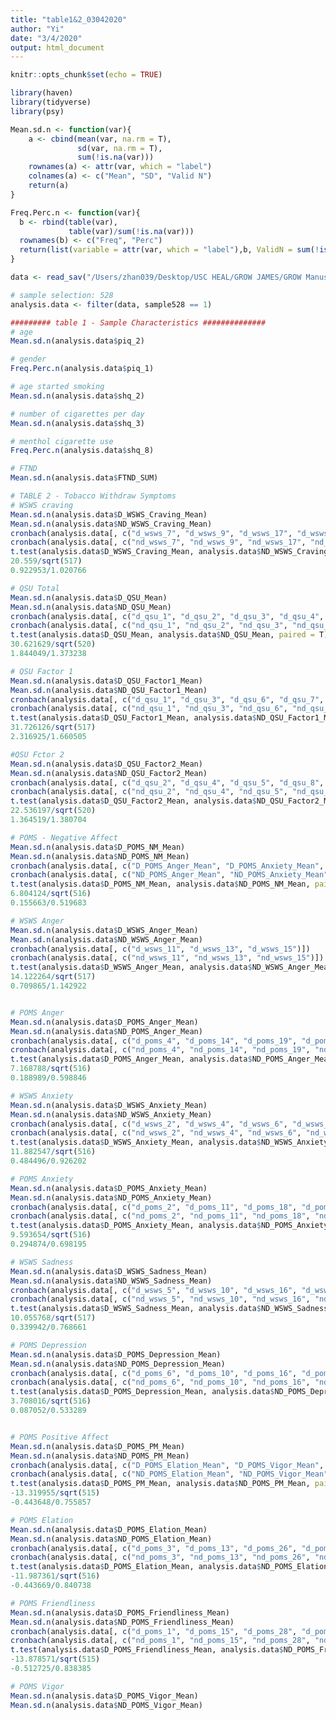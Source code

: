 ```yaml
---
title: "table1&2_03042020"
author: "Yi"
date: "3/4/2020"
output: html_document
---
```


```r
knitr::opts_chunk$set(echo = TRUE)
```

```r
library(haven)
library(tidyverse)
library(psy)
```

```r
Mean.sd.n <- function(var){
    a <- cbind(mean(var, na.rm = T), 
               sd(var, na.rm = T),
               sum(!is.na(var)))
    rownames(a) <- attr(var, which = "label")
    colnames(a) <- c("Mean", "SD", "Valid N")
    return(a)
}

Freq.Perc.n <- function(var){
  b <- rbind(table(var),
             table(var)/sum(!is.na(var)))
  rownames(b) <- c("Freq", "Perc")
  return(list(variable = attr(var, which = "label"),b, ValidN = sum(!is.na(var))))
}

```


```r
data <- read_sav("/Users/zhan039/Desktop/USC HEAL/GROW JAMES/GROW Manuscript _ Data_03032020/REDCap_wTeleform_Merged (scored + sorted)_06212018 (No 2nd survey) with DIFF_03082019.sav")
```

```r
# sample selection: 528
analysis.data <- filter(data, sample528 == 1)
```

```r
######### table 1 - Sample Characteristics ##############
# age
Mean.sd.n(analysis.data$piq_2)

# gender
Freq.Perc.n(analysis.data$piq_1)

# age started smoking
Mean.sd.n(analysis.data$shq_2)

# number of cigarettes per day
Mean.sd.n(analysis.data$shq_3)

# menthol cigarette use
Freq.Perc.n(analysis.data$shq_8)

# FTND
Mean.sd.n(analysis.data$FTND_SUM)
```

```r
# TABLE 2 - Tobacco Withdraw Symptoms
# WSWS craving
Mean.sd.n(analysis.data$D_WSWS_Craving_Mean)
Mean.sd.n(analysis.data$ND_WSWS_Craving_Mean)
cronbach(analysis.data[, c("d_wsws_7", "d_wsws_9", "d_wsws_17", "d_wsws_21")])
cronbach(analysis.data[, c("nd_wsws_7", "nd_wsws_9", "nd_wsws_17", "nd_wsws_21")])
t.test(analysis.data$D_WSWS_Craving_Mean, analysis.data$ND_WSWS_Craving_Mean, paired = T)
20.559/sqrt(517)
0.922953/1.020766

# QSU Total
Mean.sd.n(analysis.data$D_QSU_Mean)
Mean.sd.n(analysis.data$ND_QSU_Mean)
cronbach(analysis.data[, c("d_qsu_1", "d_qsu_2", "d_qsu_3", "d_qsu_4", "d_qsu_5", "d_qsu_6", "d_qsu_7", "d_qsu_8", "d_qsu_9", "d_qsu_10")])
cronbach(analysis.data[, c("nd_qsu_1", "nd_qsu_2", "nd_qsu_3", "nd_qsu_4", "nd_qsu_5", "nd_qsu_6", "nd_qsu_7", "nd_qsu_8", "nd_qsu_9", "nd_qsu_10")])
t.test(analysis.data$D_QSU_Mean, analysis.data$ND_QSU_Mean, paired = T)
30.621629/sqrt(520)
1.844049/1.373238

# QSU Factor 1
Mean.sd.n(analysis.data$D_QSU_Factor1_Mean)
Mean.sd.n(analysis.data$ND_QSU_Factor1_Mean)
cronbach(analysis.data[, c("d_qsu_1", "d_qsu_3", "d_qsu_6", "d_qsu_7", "d_qsu_10")])
cronbach(analysis.data[, c("nd_qsu_1", "nd_qsu_3", "nd_qsu_6", "nd_qsu_7", "nd_qsu_10")])
t.test(analysis.data$D_QSU_Factor1_Mean, analysis.data$ND_QSU_Factor1_Mean, paired = T)
31.726126/sqrt(517)
2.316925/1.660505

#QSU Fctor 2
Mean.sd.n(analysis.data$D_QSU_Factor2_Mean)
Mean.sd.n(analysis.data$ND_QSU_Factor2_Mean)
cronbach(analysis.data[, c("d_qsu_2", "d_qsu_4", "d_qsu_5", "d_qsu_8", "d_qsu_9")])
cronbach(analysis.data[, c("nd_qsu_2", "nd_qsu_4", "nd_qsu_5", "nd_qsu_8", "nd_qsu_9")])
t.test(analysis.data$D_QSU_Factor2_Mean, analysis.data$ND_QSU_Factor2_Mean, paired = T)
22.536197/sqrt(520)
1.364519/1.380704

# POMS - Negative Affect
Mean.sd.n(analysis.data$D_POMS_NM_Mean)
Mean.sd.n(analysis.data$ND_POMS_NM_Mean)
cronbach(analysis.data[, c("D_POMS_Anger_Mean", "D_POMS_Anxiety_Mean", "D_POMS_Confusion_Mean", "D_POMS_Depression_Mean", "D_POMS_Fatigue_Mean")])
cronbach(analysis.data[, c("ND_POMS_Anger_Mean", "ND_POMS_Anxiety_Mean", "ND_POMS_Confusion_Mean", "ND_POMS_Depression_Mean", "ND_POMS_Fatigue_Mean")])
t.test(analysis.data$D_POMS_NM_Mean, analysis.data$ND_POMS_NM_Mean, paired = T)
6.804124/sqrt(516)
0.155663/0.519683

# WSWS Anger
Mean.sd.n(analysis.data$D_WSWS_Anger_Mean)
Mean.sd.n(analysis.data$ND_WSWS_Anger_Mean)
cronbach(analysis.data[, c("d_wsws_11", "d_wsws_13", "d_wsws_15")])
cronbach(analysis.data[, c("nd_wsws_11", "nd_wsws_13", "nd_wsws_15")])
t.test(analysis.data$D_WSWS_Anger_Mean, analysis.data$ND_WSWS_Anger_Mean, paired = T)
14.122264/sqrt(517)
0.709865/1.142922


# POMS Anger
Mean.sd.n(analysis.data$D_POMS_Anger_Mean)
Mean.sd.n(analysis.data$ND_POMS_Anger_Mean)
cronbach(analysis.data[, c("d_poms_4", "d_poms_14", "d_poms_19", "d_poms_24", "d_poms_30", "d_poms_33", "d_poms_39", "d_poms_42", "d_poms_47", "d_poms_53", "d_poms_57", "d_poms_71")])
cronbach(analysis.data[, c("nd_poms_4", "nd_poms_14", "nd_poms_19", "nd_poms_24", "nd_poms_30", "nd_poms_33", "nd_poms_39", "nd_poms_42", "nd_poms_47", "nd_poms_53", "nd_poms_57", "nd_poms_71")])
t.test(analysis.data$D_POMS_Anger_Mean, analysis.data$ND_POMS_Anger_Mean, paired = T)
7.168788/sqrt(516)
0.188989/0.598846

# WSWS Anxiety
Mean.sd.n(analysis.data$D_WSWS_Anxiety_Mean)
Mean.sd.n(analysis.data$ND_WSWS_Anxiety_Mean)
cronbach(analysis.data[, c("d_wsws_2", "d_wsws_4", "d_wsws_6", "d_wsws_8")])
cronbach(analysis.data[, c("nd_wsws_2", "nd_wsws_4", "nd_wsws_6", "nd_wsws_8")])
t.test(analysis.data$D_WSWS_Anxiety_Mean, analysis.data$ND_WSWS_Anxiety_Mean, paired = T)
11.882547/sqrt(516)
0.484496/0.926202

# POMS Anxiety
Mean.sd.n(analysis.data$D_POMS_Anxiety_Mean)
Mean.sd.n(analysis.data$ND_POMS_Anxiety_Mean)
cronbach(analysis.data[, c("d_poms_2", "d_poms_11", "d_poms_18", "d_poms_66", "d_poms_69", "d_poms_43", "d_poms_48", "d_poms_60", "d_poms_27")])
cronbach(analysis.data[, c("nd_poms_2", "nd_poms_11", "nd_poms_18", "nd_poms_66", "nd_poms_69", "nd_poms_43", "nd_poms_48", "nd_poms_60", "nd_poms_27")])
t.test(analysis.data$D_POMS_Anxiety_Mean, analysis.data$ND_POMS_Anxiety_Mean, paired = T)
9.593654/sqrt(516)
0.294874/0.698195

# WSWS Sadness
Mean.sd.n(analysis.data$D_WSWS_Sadness_Mean)
Mean.sd.n(analysis.data$ND_WSWS_Sadness_Mean)
cronbach(analysis.data[, c("d_wsws_5", "d_wsws_10", "d_wsws_16", "d_wsws_20")])
cronbach(analysis.data[, c("nd_wsws_5", "nd_wsws_10", "nd_wsws_16", "nd_wsws_20")])
t.test(analysis.data$D_WSWS_Sadness_Mean, analysis.data$ND_WSWS_Sadness_Mean, paired = T)
10.055768/sqrt(517)
0.339942/0.768661

# POMS Depression
Mean.sd.n(analysis.data$D_POMS_Depression_Mean)
Mean.sd.n(analysis.data$ND_POMS_Depression_Mean)
cronbach(analysis.data[, c("d_poms_6", "d_poms_10", "d_poms_16", "d_poms_22", "d_poms_25", "d_poms_29", "d_poms_35", "d_poms_36", "d_poms_37", "d_poms_45", "d_poms_46", "d_poms_49", "d_poms_59", "d_poms_62", "d_poms_64")])
cronbach(analysis.data[, c("nd_poms_6", "nd_poms_10", "nd_poms_16", "nd_poms_22", "nd_poms_25", "nd_poms_29", "nd_poms_35", "nd_poms_36", "nd_poms_37", "nd_poms_45", "nd_poms_46", "nd_poms_49", "nd_poms_59", "nd_poms_62", "nd_poms_64")])
t.test(analysis.data$D_POMS_Depression_Mean, analysis.data$ND_POMS_Depression_Mean, paired = T)
3.708016/sqrt(516)
0.087052/0.533289


# POMS Positive Affect
Mean.sd.n(analysis.data$D_POMS_PM_Mean)
Mean.sd.n(analysis.data$ND_POMS_PM_Mean)
cronbach(analysis.data[, c("D_POMS_Elation_Mean", "D_POMS_Vigor_Mean", "D_POMS_Friendliness_Mean")])
cronbach(analysis.data[, c("ND_POMS_Elation_Mean", "ND_POMS_Vigor_Mean", "ND_POMS_Friendliness_Mean")])
t.test(analysis.data$D_POMS_PM_Mean, analysis.data$ND_POMS_PM_Mean, paired = T)
-13.319955/sqrt(515)
-0.443648/0.755857

# POMS Elation
Mean.sd.n(analysis.data$D_POMS_Elation_Mean)
Mean.sd.n(analysis.data$ND_POMS_Elation_Mean)
cronbach(analysis.data[, c("d_poms_3", "d_poms_13", "d_poms_26", "d_poms_40", "d_poms_51", "d_poms_72")])
cronbach(analysis.data[, c("nd_poms_3", "nd_poms_13", "nd_poms_26", "nd_poms_40", "nd_poms_51", "nd_poms_72")])
t.test(analysis.data$D_POMS_Elation_Mean, analysis.data$ND_POMS_Elation_Mean, paired = T)
-11.987361/sqrt(516)
-0.443669/0.840738

# POMS Friendliness
Mean.sd.n(analysis.data$D_POMS_Friendliness_Mean)
Mean.sd.n(analysis.data$ND_POMS_Friendliness_Mean)
cronbach(analysis.data[, c("d_poms_1", "d_poms_15", "d_poms_28", "d_poms_34", "d_poms_44", "d_poms_55", "d_poms_63", "d_poms_70")])
cronbach(analysis.data[, c("nd_poms_1", "nd_poms_15", "nd_poms_28", "nd_poms_34", "nd_poms_44", "nd_poms_55", "nd_poms_63", "nd_poms_70")])
t.test(analysis.data$D_POMS_Friendliness_Mean, analysis.data$ND_POMS_Friendliness_Mean, paired = T)
-13.878571/sqrt(515)
-0.512725/0.838385

# POMS Vigor
Mean.sd.n(analysis.data$D_POMS_Vigor_Mean)
Mean.sd.n(analysis.data$ND_POMS_Vigor_Mean)


```

